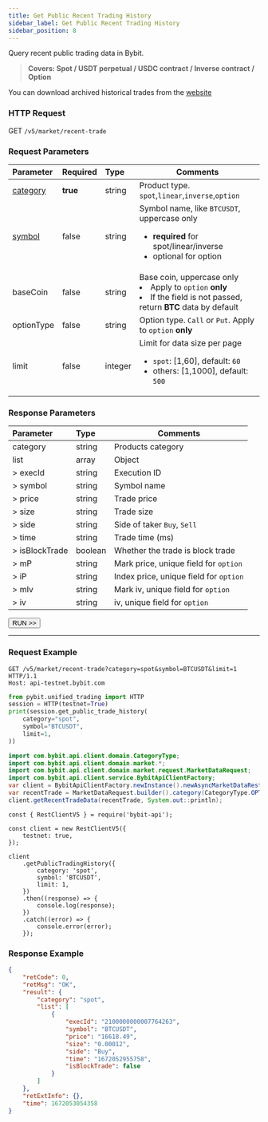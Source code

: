 ```yaml
---
title: Get Public Recent Trading History
sidebar_label: Get Public Recent Trading History
sidebar_position: 8
---
```


Query recent public trading data in Bybit.
> **Covers: Spot / USDT perpetual / USDC contract / Inverse contract / Option**

You can download archived historical trades from the [website](https://www.bybit.com/derivatives/en/history-data)

### HTTP Request
GET `/v5/market/recent-trade`

### Request Parameters
| Parameter | Required | Type | Comments|
|:----- |:-------|:-----|------ |
|[category](../enum#category) |**true** |string |Product type. `spot`,`linear`,`inverse`,`option` |
|[symbol](../enum#symbol) |false |string |Symbol name, like `BTCUSDT`, uppercase only <ul><li>**required** for spot/linear/inverse</li><li>optional for option</li></ul>|
|baseCoin |false |string |Base coin, uppercase only <li>Apply to `option` **only**</li><li>If the field is not passed, return **BTC** data by default</li>|
|optionType |false |string |Option type. `Call` or `Put`. Apply to `option` **only**|
|limit |false |integer |Limit for data size per page <ul><li>`spot`: [1,60], default: `60`</li><li>others: [1,1000], default: `500`</li></ul>|

### Response Parameters
| Parameter | Type | Comments|
|:----- |:-----|----- |
|category |string |Products category |
|list |array |Object |
|> execId |string |Execution ID |
|> symbol |string |Symbol name |
|> price |string |Trade price |
|> size |string |Trade size |
|> side |string |Side of taker `Buy`, `Sell`|
|> time |string |Trade time (ms) |
|> isBlockTrade |boolean |Whether the trade is block trade |
|> mP |string |Mark price, unique field for `option`|
|> iP |string |Index price, unique field for `option`|
|> mIv |string |Mark iv, unique field for `option`|
|> iv |string |iv, unique field for `option`|

<a href="/api-explorer/v5/market/recent-trade"><Button>RUN >></Button></a>

---

### Request Example

<Tabs groupId="programming-languages">
<TabItem value="http" label="HTTP">

```http
GET /v5/market/recent-trade?category=spot&symbol=BTCUSDT&limit=1 HTTP/1.1
Host: api-testnet.bybit.com
```

</TabItem>
<TabItem value="python" label="Python">

```python
from pybit.unified_trading import HTTP
session = HTTP(testnet=True)
print(session.get_public_trade_history(
    category="spot",
    symbol="BTCUSDT",
    limit=1,
))
```

</TabItem>
<TabItem value="java" label="Java">

```java
import com.bybit.api.client.domain.CategoryType;
import com.bybit.api.client.domain.market.*;
import com.bybit.api.client.domain.market.request.MarketDataRequest;
import com.bybit.api.client.service.BybitApiClientFactory;
var client = BybitApiClientFactory.newInstance().newAsyncMarketDataRestClient();
var recentTrade = MarketDataRequest.builder().category(CategoryType.OPTION).symbol("ETH-30JUN23-2050-C").build();
client.getRecentTradeData(recentTrade, System.out::println);
```

</TabItem>
<TabItem value="Node" label="Node.js">

```n4js
const { RestClientV5 } = require('bybit-api');

const client = new RestClientV5({
    testnet: true,
});

client
    .getPublicTradingHistory({
        category: 'spot',
        symbol: 'BTCUSDT',
        limit: 1,
    })
    .then((response) => {
        console.log(response);
    })
    .catch((error) => {
        console.error(error);
    });
```

</TabItem>
</Tabs>

### Response Example

```json
{
    "retCode": 0,
    "retMsg": "OK",
    "result": {
        "category": "spot",
        "list": [
            {
                "execId": "2100000000007764263",
                "symbol": "BTCUSDT",
                "price": "16618.49",
                "size": "0.00012",
                "side": "Buy",
                "time": "1672052955758",
                "isBlockTrade": false
            }
        ]
    },
    "retExtInfo": {},
    "time": 1672053054358
}
```
